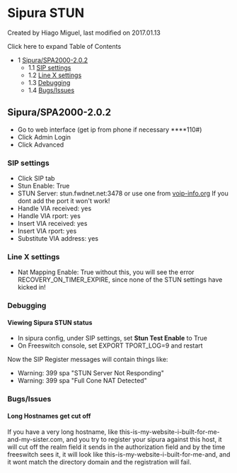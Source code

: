 
# Sipura STUN 

 Created by  Hiago Miguel, last modified on 2017.01.13

Click here to expand Table of Contents

* 1 [Sipura/SPA2000-2.0.2](#sipuraspa2000-202)  
   * 1.1 [SIP settings](#sip-settings)  
   * 1.2 [Line X settings](#sip-settings)  
   * 1.3 [Debugging](#debugging)  
   * 1.4 [Bugs/Issues](#bugsissues)

## Sipura/SPA2000-2.0.2

* Go to web interface (get ip from phone if necessary \*\*\*\*110#)
* Click Admin Login
* Click Advanced

### SIP settings

* Click SIP tab
* Stun Enable: True
* STUN Server: stun.fwdnet.net:3478 or use one from [voip-info.org](http://www.voip-info.org/wiki-STUN) If you dont add the port it won't work!
* Handle VIA received: yes
* Handle VIA rport: yes
* Insert VIA received: yes
* Insert VIA rport: yes
* Substitute VIA address: yes

### Line X settings

* Nat Mapping Enable: True without this, you will see the error RECOVERY\_ON\_TIMER\_EXPIRE, since none of the STUN settings have kicked in!

### Debugging

#### Viewing Sipura STUN status

* In sipura config, under SIP settings, set **Stun Test Enable** to True
* On Freeswitch console, set EXPORT TPORT\_LOG=9 and restart

Now the SIP Register messages will contain things like:

* Warning: 399 spa "STUN Server Not Responding"
* Warning: 399 spa "Full Cone NAT Detected"

### Bugs/Issues

#### Long Hostnames get cut off

If you have a very long hostname, like this-is-my-website-i-built-for-me-and-my-sister.com, and you try to register your sipura against this host, it will cut off the realm field it sends in the authorization field and by the time freeswitch sees it, it will look like this-is-my-website-i-built-for-me-and, and it wont match the directory domain and the registration will fail.


